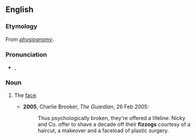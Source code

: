 ==English==

===Etymology===
From ''[[physiognomy]]''.

===Pronunciation===
* {{a|UK}} {{IPA|/ˈfɪz.ɒg/}}, {{SAMPA|"fIz.Qg/}}

===Noun===
{{en-noun}}

# {{context|slang|UK}} The [[face]].
#*'''2005''', Charlie Brooker, ''The Guardian'', 26 Feb 2005:
#*:Thus psychologically broken, they're offered a lifeline: Nicky and Co. offer to shave a decade off their '''fizzogs''' courtesy of a haircut, a makeover and a faceload of plastic surgery.